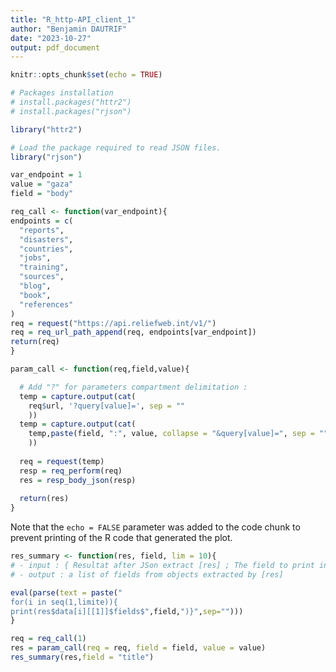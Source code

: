 --- 
title: "R_http-API_client_1"
author: "Benjamin DAUTRIF"
date: "2023-10-27"
output: pdf_document
---

```{r setup, include=FALSE}
knitr::opts_chunk$set(echo = TRUE)

# Packages installation 
# install.packages("httr2")
# install.packages("rjson")

library("httr2")

# Load the package required to read JSON files.
library("rjson")
```


```{r PARAMs}
var_endpoint = 1
value = "gaza"
field = "body"
```

```{r REQUEST}
req_call <- function(var_endpoint){
endpoints = c(
  "reports",
  "disasters",
  "countries",
  "jobs",
  "training",
  "sources",
  "blog",
  "book",
  "references"
)
req = request("https://api.reliefweb.int/v1/")
req = req_url_path_append(req, endpoints[var_endpoint])
return(req)
}
```

```{r pressure, echo=FALSE}
param_call <- function(req,field,value){

  # Add "?" for parameters compartment delimitation :
  temp = capture.output(cat(
    req$url, '?query[value]=', sep = ""
    ))
  temp = capture.output(cat(
    temp,paste(field, ":", value, collapse = "&query[value]=", sep = ""),sep = ""
    ))
  
  req = request(temp)
  resp = req_perform(req)
  res = resp_body_json(resp)
  
  return(res)
}
```

Note that the `echo = FALSE` parameter was added to the code chunk to prevent printing of the R code that generated the plot.
```{r}
res_summary <- function(res, field, lim = 10){
# - input : { Resultat after JSon extract [res] ; The field to print in final list [field]}
# - output : a list of fields from objects extracted by [res]

eval(parse(text = paste("
for(i in seq(1,limite)){
print(res$data[i][[1]]$fields$",field,")}",sep="")))
}
```

```{r CASE}
req = req_call(1)
res = param_call(req = req, field = field, value = value)
res_summary(res,field = "title")
```